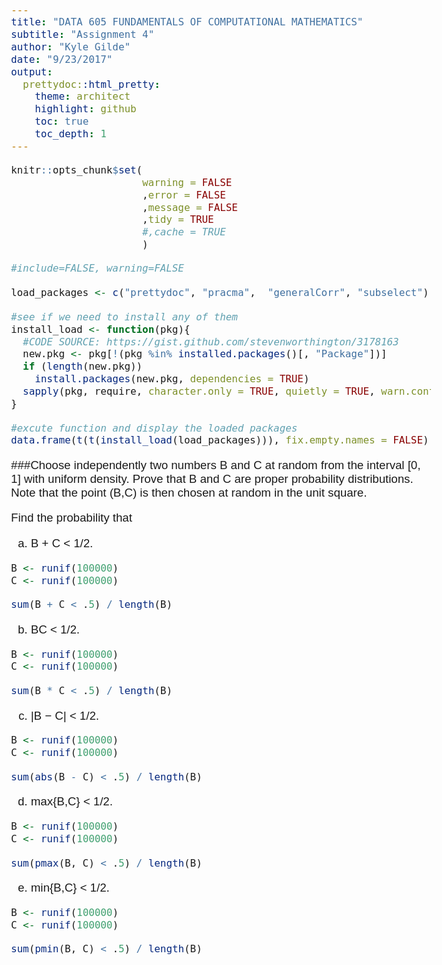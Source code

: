 ```yaml
---
title: "DATA 605 FUNDAMENTALS OF COMPUTATIONAL MATHEMATICS" 
subtitle: "Assignment 4"
author: "Kyle Gilde"
date: "9/23/2017"
output: 
  prettydoc::html_pretty:
    theme: architect
    highlight: github
    toc: true
    toc_depth: 1
---
```

<style type="text/css">
body{
  font-family: Helvetica;
  font-size: 14pt;
}
</style>
<body>
```r
knitr::opts_chunk$set(
                      warning = FALSE
                      ,error = FALSE
                      ,message = FALSE
                      ,tidy = TRUE
                      #,cache = TRUE
                      )
```


```r

#include=FALSE, warning=FALSE

load_packages <- c("prettydoc", "pracma",  "generalCorr", "subselect")

#see if we need to install any of them
install_load <- function(pkg){
  #CODE SOURCE: https://gist.github.com/stevenworthington/3178163
  new.pkg <- pkg[!(pkg %in% installed.packages()[, "Package"])]
  if (length(new.pkg)) 
    install.packages(new.pkg, dependencies = TRUE)
  sapply(pkg, require, character.only = TRUE, quietly = TRUE, warn.conflicts = FALSE)
}

#excute function and display the loaded packages
data.frame(t(t(install_load(load_packages))), fix.empty.names = FALSE)
```

###Choose independently two numbers B and C at random from the interval [0, 1] with uniform density. Prove that B and C are proper probability distributions. Note that the point (B,C) is then chosen at random in the unit square.

Find the probability that

(a) B + C < 1/2.
```r
B <- runif(100000)
C <- runif(100000)

sum(B + C < .5) / length(B)
```



(b) BC < 1/2.
```r
B <- runif(100000)
C <- runif(100000)

sum(B * C < .5) / length(B)
```


(c) |B − C| < 1/2.
```r
B <- runif(100000)
C <- runif(100000)

sum(abs(B - C) < .5) / length(B)
```


(d) max{B,C} < 1/2.
```r
B <- runif(100000)
C <- runif(100000)

sum(pmax(B, C) < .5) / length(B)
```


(e) min{B,C} < 1/2.
```r
B <- runif(100000)
C <- runif(100000)

sum(pmin(B, C) < .5) / length(B)
```


</body>